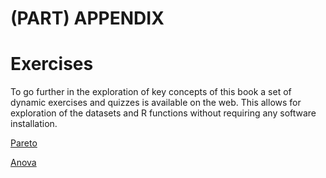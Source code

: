 # (PART) APPENDIX {-}

# Exercises {-}

To go further in the exploration of key concepts of this book a set of dynamic exercises and quizzes is available on the web. This allows for exploration of the datasets and R functions without requiring any software installation.

[Pareto](https://thoth.shinyapps.io/pareto/)

[Anova](https://thoth.shinyapps.io/anova/)

